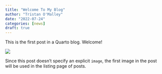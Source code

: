 ```yaml
---
title: "Welcome To My Blog"
author: "Tristan O'Malley"
date: "2022-07-24"
categories: [news]
draft: true
---
```


This is the first post in a Quarto blog. Welcome!

![](thumbnail.jpg)

Since this post doesn't specify an explicit `image`, the first image in the post will be used in the listing page of posts.
